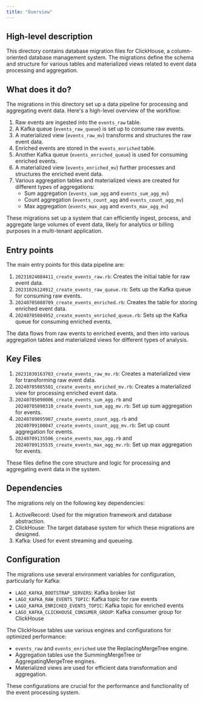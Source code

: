 ```yaml
---
title: "Overview"
---
```


## High-level description
This directory contains database migration files for ClickHouse, a column-oriented database management system. The migrations define the schema and structure for various tables and materialized views related to event data processing and aggregation.

## What does it do?
The migrations in this directory set up a data pipeline for processing and aggregating event data. Here's a high-level overview of the workflow:

1. Raw events are ingested into the `events_raw` table.
2. A Kafka queue (`events_raw_queue`) is set up to consume raw events.
3. A materialized view (`events_raw_mv`) transforms and structures the raw event data.
4. Enriched events are stored in the `events_enriched` table.
5. Another Kafka queue (`events_enriched_queue`) is used for consuming enriched events.
6. A materialized view (`events_enriched_mv`) further processes and structures the enriched event data.
7. Various aggregation tables and materialized views are created for different types of aggregations:
   - Sum aggregation (`events_sum_agg` and `events_sum_agg_mv`)
   - Count aggregation (`events_count_agg` and `events_count_agg_mv`)
   - Max aggregation (`events_max_agg` and `events_max_agg_mv`)

These migrations set up a system that can efficiently ingest, process, and aggregate large volumes of event data, likely for analytics or billing purposes in a multi-tenant application.

## Entry points
The main entry points for this data pipeline are:

1. `20231024084411_create_events_raw.rb`: Creates the initial table for raw event data.
2. `20231026124912_create_events_raw_queue.rb`: Sets up the Kafka queue for consuming raw events.
3. `20240705080709_create_events_enriched.rb`: Creates the table for storing enriched event data.
4. `20240705084952_create_events_enriched_queue.rb`: Sets up the Kafka queue for consuming enriched events.

The data flows from raw events to enriched events, and then into various aggregation tables and materialized views for different types of analysis.

## Key Files
1. `20231030163703_create_events_raw_mv.rb`: Creates a materialized view for transforming raw event data.
2. `20240705085501_create_events_enriched_mv.rb`: Creates a materialized view for processing enriched event data.
3. `20240705090006_create_events_sum_agg.rb` and `20240705090310_create_events_sum_agg_mv.rb`: Set up sum aggregation for events.
4. `20240709095907_create_events_count_agg.rb` and `20240709100047_create_events_count_agg_mv.rb`: Set up count aggregation for events.
5. `20240709135506_create_events_max_agg.rb` and `20240709135535_create_events_max_agg_mv.rb`: Set up max aggregation for events.

These files define the core structure and logic for processing and aggregating event data in the system.

## Dependencies
The migrations rely on the following key dependencies:

1. ActiveRecord: Used for the migration framework and database abstraction.
2. ClickHouse: The target database system for which these migrations are designed.
3. Kafka: Used for event streaming and queueing.

## Configuration
The migrations use several environment variables for configuration, particularly for Kafka:

- `LAGO_KAFKA_BOOTSTRAP_SERVERS`: Kafka broker list
- `LAGO_KAFKA_RAW_EVENTS_TOPIC`: Kafka topic for raw events
- `LAGO_KAFKA_ENRICHED_EVENTS_TOPIC`: Kafka topic for enriched events
- `LAGO_KAFKA_CLICKHOUSE_CONSUMER_GROUP`: Kafka consumer group for ClickHouse

The ClickHouse tables use various engines and configurations for optimized performance:

- `events_raw` and `events_enriched` use the ReplacingMergeTree engine.
- Aggregation tables use the SummingMergeTree or AggregatingMergeTree engines.
- Materialized views are used for efficient data transformation and aggregation.

These configurations are crucial for the performance and functionality of the event processing system.